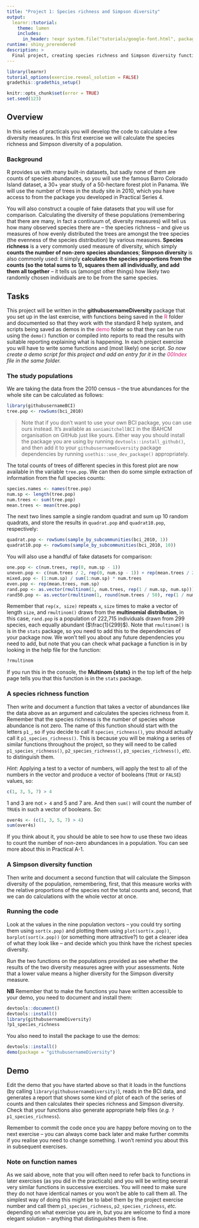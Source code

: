 ```yaml
---
title: "Project 1: Species richness and Simpson diversity"
output:
  learnr::tutorial:
    theme: lumen
    includes:
      in_header: !expr system.file("tutorials/google-font.html", package = "RPiR")
runtime: shiny_prerendered
description: >
  Final project, creating species richness and Simpson diversity functions
---
```


```r
library(learnr)
tutorial_options(exercise.reveal_solution = FALSE)
gradethis::gradethis_setup()

knitr::opts_chunk$set(error = TRUE)
set.seed(123)
```

## Overview

In this series of practicals you will develop the code to calculate a few
diversity measures. In this first exercise we will calculate the species
richness and Simpson diversity of a population.

### Background

R provides us with many built-in datasets, but sadly none of them are counts of
species abundances, so you will use the famous Barro Colorado Island dataset, a 
30+ year study of a 50-hectare forest plot in Panama. We will use the number of 
trees in the study site in 2010, which you have access to from the package you
developed in Practical Series 4.

You will also construct a couple of fake datasets that you will use for 
comparison. Calculating the diversity of these populations (remembering that 
there are many, in fact a continuum of, diversity measures) will tell us how 
many observed species there are -- the species richness -- and give us measures 
of how evenly distributed the trees are amongst the tree species (the evenness 
of the species distribution) by various measures. **Species richness** is a 
very commonly used measure of diversity, which simply **counts the number of
non-zero species abundances**; **Simpson diversity** is also commonly used: it
simply **calculates the species proportions from the counts (so the total sums 
to 1), squares them all individually, and add them all together** -- it tells us
(amongst other things) how likely two randomly chosen individuals are to be 
from the same species.

## Tasks

This project will be written in the **githubusernameDiversity** package that
you set up in the last exercise, with functions being saved in the
<span style="color: #dd1c77;">R</span> folder and documented so that they work
with the standard R help system, and scripts being saved as demos in the
<span style="color: #dd1c77;">demo</span> folder so that they can be run using
the `demo()` function or compiled into reports to read the results with suitable
reporting explaining what is happening. In each project exercise you will have
to write some functions and (most likely) one script. *So now create a demo
script for this project and add an entry for it in the
<span style="color: #dd1c77;">00Index</span> file in the same folder.*

### The study populations

We are taking the data from the 2010 census -- the true abundances for the whole 
site can be calculated as follows:

```r
library(githubusernameBCI) 
tree.pop <- rowSums(bci_2010)
```

> Note that if you don't want to use your own BCI package, you can use ours
instead. It's available as `soniamitchellBCI` in the IBAHCM organisation on
GitHub just like yours. Either way you should install the package you are using
by running `devtools::install_github()`, and then add it to your
`githubusernameDiversity` package dependencies by running
`usethis::use_dev_package()` appropriately.

The total counts of trees of different species in this forest plot are now 
available in the variable `tree.pop`. We can then do some simple extraction of
information from the full species counts:

```r
species.names <- names(tree.pop) 
num.sp <- length(tree.pop) 
num.trees <- sum(tree.pop) 
mean.trees <- mean(tree.pop)
```

The next two lines sample a single random quadrat and sum up 10 random 
quadrats, and store the results in `quadrat.pop` and `quadrat10.pop`,
respectively:

```r
quadrat.pop <- rowSums(sample_by_subcommunities(bci_2010, 1)) 
quadrat10.pop <- rowSums(sample_by_subcommunities(bci_2010, 10))
```

You will also use a handful of fake datasets for comparison:

```r
one.pop <- c(num.trees, rep(0, num.sp - 1)) 
uneven.pop <- c(num.trees / 2, rep(0, num.sp - 1)) + rep(mean.trees / 2, num.sp) 
mixed.pop <- (1:num.sp) / sum(1:num.sp) * num.trees
even.pop <- rep(mean.trees, num.sp)
rand.pop <- as.vector(rmultinom(1, num.trees, rep(1 / num.sp, num.sp)))
rand50.pop <- as.vector(rmultinom(1, round(num.trees / 50), rep(1 / num.sp, num.sp)))
```

Remember that `rep(x, size)` repeats `x`, `size` times to make a vector of
length `size`, and `rmultinom()` draws from the **multinomial distribution**, 
in this case, `rand.pop` is a population of 222,715 individuals 
drawn from 299 species, each equally abundant ($\frac{1}{299}$). Note that
`rmultinom()` is is in the `stats` package, so you need to add this to the
dependencies of your package now. We won't tell you about any future
dependencies you need to add, but note that you can check what package a
function is in by looking in the help file for the function:

```R
?rmultinom
```

If you run this in the console, the **Multinom {stats}** in the top left of the
help page tells you that this function is in the `stats` package.

### A species richness function

Then write and document a function that takes a vector of abundances like the
data above as an argument and calculates the species richness from it. Remember
that the species richness is the number of species whose abundance is not zero.
The name of this function should start with the letters `p1_`, so if you decide
to call it `species_richness()`, you should actually call it
`p1_species_richness()`. This is because you will be making a series of similar
functions throughout the project, so they will need to be called
`p1_species_richness()`, `p2_species_richness()`, `p3_species_richness()`,
*etc.* to distinguish them.

*Hint:* Applying a test to a vector 
of numbers, will apply the test to all of the numbers in the vector and produce 
a vector of booleans (`TRUE` or `FALSE`) values, so:

```R
c(1, 3, 5, 7) > 4
```
1 and 3 are not `> 4` and 5 and 7 are. And then `sum()` will count the number of
`TRUE`s in such a vector of booleans. So:

```R
over4s <- (c(1, 3, 5, 7) > 4)
sum(over4s)
```

If you think about it, you should be able to see how to use these two ideas to
count the number of non-zero abundances in a population. You can see more about
this in Practical A-1.

### A Simpson diversity function

Then write and document a second function that will calculate the Simpson 
diversity of the population, remembering, first, that this measure works with 
the relative proportions of the species not the total counts and, second, that 
we can do calculations with the whole vector at once.

### Running the code

Look at the values in the nine population vectors -- you could try sorting them 
using `sort(x.pop)` and plotting them using `plot(sort(x.pop))`, 
`barplot(sort(x.pop))` (or something more attractive?) to get a clearer idea of 
what they look like -- and decide which you think have the richest species 
diversity.

Run the two functions on the populations provided as see whether the results of 
the two diversity measures agree with your assessments. Note that a lower value 
means a higher diversity for the Simpson diversity measure.

**NB** Remember that to make the functions you have written accessible to
your demo, you need to document and install them:

```R
devtools::document()
devtools::install()
library(githubusernameDiversity)
?p1_species_richness
```

You also need to install the package to use the demos:

```R
devtools::install()
demo(package = "githubusernameDiversity")
```

## Demo

Edit the demo that you have started above so that it loads in the functions (by
calling `library(githubusernameDiversity)`),  reads in the BCI data, and
generates a report that shows some kind of plot of each of the series of counts
and then calculates their species richness and Simpson diversity. Check that
your functions also generate appropriate help files
(*e.g.* `?p1_species_richness`).

Remember to commit the code once you are happy before moving on to the next 
exercise -- you can always come back later and make further commits if you 
realise you need to change something. I won't remind you about this in 
subsequent exercises.

### Note on function names

As we said above, note that you will often need to refer back to functions in
later exercises (as you did in the practicals) and you will be writing several
very  similar functions in successive exercises. You will need to make sure they
do not have identical names or you won't be able to call them all. 
The simplest way of doing this might be to label them by the project exercise
number and call them `p1_species_richness`, `p2_species_richness`, *etc.* 
depending on what exercise you are in, but you are welcome to find a more 
elegant solution -- anything that distinguishes them is fine.
